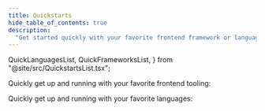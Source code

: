 ```yaml
---
title: Quickstarts
hide_table_of_contents: true
description:
  "Get started quickly with your favorite frontend framework or language"
---
```


  QuickLanguagesList,
  QuickFrameworksList,
} from "@site/src/QuickstartsList.tsx";

Quickly get up and running with your favorite frontend tooling:

<QuickFrameworksList />

Quickly get up and running with your favorite languages:

<QuickLanguagesList />
